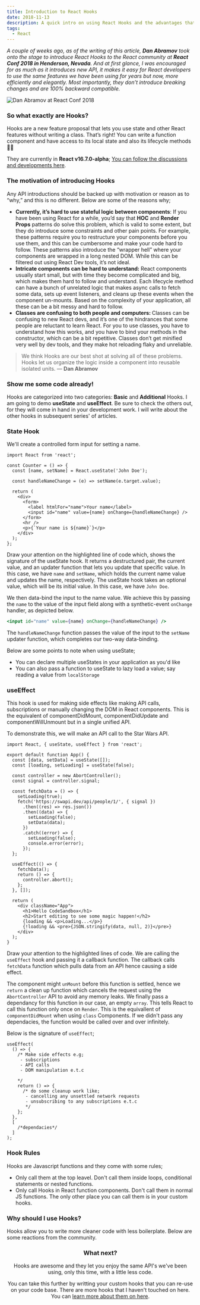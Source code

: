 ```yaml
---
title: Introduction to React Hooks
date: 2018-11-13
description: A quick intro on using React Hooks and the advantages that come along
tags:
  - React
---
```


<p>
  <em>
    A couple of weeks ago, as of the writing of this article, <b>Dan Abramov</b> took onto the stage to introduce React
    Hooks to the React community at <b>React Conf 2018 in Henderson, Nevada</b>. And at first glance, I was encouraged
    for as much as it introduces new API, it makes it easy for React developers to use the same features we have been
    using for years but now, more efficiently and elegantly. Most importantly, they don’t introduce breaking changes and
    are 100% backward compatible.
  </em>
</p>

![Dan Abramov at React Conf 2018](./react-hooks-intro.jpeg)

### So what exactly are Hooks?

Hooks are a new feature proposal that lets you use state and other React features without writing a class. That’s right! You can write a function component and have access to its local state and also its lifecycle methods 🎉🎉

They are currently in <b>React v16.7.0-alpha</b>; <a href="https://github.com/reactjs/rfcs/pull/68" target="_blank" rel="noreferrer">You can follow the discussions and developments here</a>.

### The motivation of introducing Hooks

Any API introductions should be backed up with motivation or reason as to “why,” and this is no different. Below are some of the reasons why;

<ul>
  <li>
    <b>Currently, it’s hard to use stateful logic between components</b>: If you have been using React for a while,
    you’d say that <b>HOC</b> and <b>Render Props</b> patterns do solve this problem, which is valid to some extent, but
    they do introduce some constraints and other pain points. For example, these patterns require you to restructure
    your components before you use them, and this can be cumbersome and make your code hard to follow. These patterns
    also introduce the “wrapper hell” where your components are wrapped in a long nested DOM. While this can be filtered
    out using React Dev tools, it’s not ideal.
  </li>
  <li>
    <b>Intricate components can be hard to understand:</b> React components usually start small, but with time they
    become complicated and big, which makes them hard to follow and understand. Each lifecycle method can have a bunch
    of unrelated logic that makes async calls to fetch some data, sets up event listeners, and cleans up these events
    when the component un-mounts. Based on the complexity of your application, all these can be a bit messy and hard to
    follow.
  </li>
  <li>
    <b>Classes are confusing to both people and computers: </b>Classes can be confusing to new React devs, and it’s one
    of the hindrances that some people are reluctant to learn React. For you to use classes, you have to understand how
    this works, and you have to bind your methods in the constructor, which can be a bit repetitive. Classes don’t get
    minified very well by dev tools, and they make hot reloading flaky and unreliable.
  </li>
</ul>

<blockquote>
  <p>
    We think Hooks are our best shot at solving all of these problems. Hooks let us organize the logic inside a
    component into reusable isolated units. — <b>Dan Abramov</b>
  </p>
</blockquote>

### Show me some code already!

Hooks are categorized into two categories: <b>Basic</b> and <b>Additional</b> Hooks.
I am going to demo <b>useState</b> and <b>useEffect</b>. Be sure to check the others out, for they will come in hand in your development work. I will write about the other hooks in subsequent series' of articles.

### State Hook

We'll create a controlled form input for setting a name.

```jsx:title controlled input {4}
import React from 'react';

const Counter = () => {
  const [name, setName] = React.useState('John Doe');

  const handleNameChange = (e) => setName(e.target.value);

  return (
    <div>
      <form>
        <label htmlFor="name">Your name</label>
        <input id="name" value={name} onChange={handleNameChange} />
      </form>
      <hr />
      <p>{`Your name is ${name}`}</p>
    </div>
  );
};
```

Draw your attention on the highlighted line of code which, shows the signature of the useState hook. It returns a destructured pair, the current value, and an updater function that lets you update that specific value. In this case, we have `name` and `setName`, which holds the current name value and updates the name, respectively. The useState hook takes an optional value, which will be its initial value. In this case, we have `John Doe`.

We then data-bind the input to the name value. We achieve this by passing the `name` to the value of the input field along with a synthetic-event `onChange` handler, as depicted below.

```jsx
<input id="name" value={name} onChange={handleNameChange} />
```

The `handleNameChange` function passes the value of the input to the `setName` updater function, which completes our two-way data-binding.

Below are some points to note when using useState;

- You can declare multiple useStates in your application as you'd like
- You can also pass a function to useState to lazy load a value; say reading a value from `localStorage`

### useEffect

This hook is used for making side effects like making API calls, subscriptions or manually changing the DOM in React components. This is the equivalent of componentDidMount, componentDidUpdate and componentWillUnmount but in a single unified API.

To demonstrate this, we will make an API call to the Star Wars API.

```jsx:title=useEffect {24-29}
import React, { useState, useEffect } from 'react';

export default function App() {
  const [data, setData] = useState([]);
  const [loading, setLoading] = useState(false);

  const controller = new AbortController();
  const signal = controller.signal;

  const fetchData = () => {
    setLoading(true);
    fetch('https://swapi.dev/api/people/1/', { signal })
      .then((res) => res.json())
      .then((data) => {
        setLoading(false);
        setData(data);
      })
      .catch((error) => {
        setLoading(false);
        console.error(error);
      });
  };

  useEffect(() => {
    fetchData();
    return () => {
      controller.abort();
    };
  }, []);

  return (
    <div className="App">
      <h1>Hello CodeSandbox</h1>
      <h2>Start editing to see some magic happen!</h2>
      {loading && <p>Loading...</p>}
      {!loading && <pre>{JSON.stringify(data, null, 2)}</pre>}
    </div>
  );
}
```

Draw your attention to the highlighted lines of code. We are calling the `useEffect` hook and passing it a callback function. The callback calls `fetchData` function which pulls data from an API hence causing a side effect.

The component might `unMount` before this function is settled, hence we `return` a clean up function which cancels the request using the `AbortController` API to avoid any memory leaks. We finally pass a dependancy for this function in our case, an empty `array`. This tells React to call this function only once on `Render`. This is the equivallent of `componentDidMount` when using `class` Components. If we didn't pass any dependacies, the function would be called over and over infinitely.

Below is the signature of `useEffect`;

```jsx:title=useEffect signature
useEffect(
  () => {
    /* Make side effects e.g;
     - subscriptions
     - API calls
     - DOM manipulation e.t.c

    */
    return () => {
      /* do some cleanup work like;
       - cancelling any unsettled network requests
       - unsubscribing to any subscriptions e.t.c
       */
    };
  },
  [
    /*dependacies*/
  ]
);
```

### Hook Rules

Hooks are Javascript functions and they come with some rules;

- Only call them at the top leavel. Don't call them inside loops, conditional statements or nested functions.
- Only call Hooks in React function components. Don't call them in normal JS functions. The only other place you can call them is in your custom hooks.

<thematicBreak />

### Why should I use Hooks?

Hooks allow you to write more cleaner code with less boilerplate. Below are some reactions from the community.

<Tweet tweetLink="https://twitter.com/rickhanlonii/status/1055579965540855808" align="center" />
<Tweet tweetLink="https://twitter.com/whoispriscilla/status/1055496514393403392" align="center" />
<Tweet tweetLink="https://twitter.com/mweststrate/status/1055532227939966976" align="center" />

### What next?

Hooks are awesome and they let you enjoy the same API's we've been using, only this time, with a little less code.

You can take this further by writting your custom hooks that you can re-use on your code base. There are more hooks that I haven't touched on here. You can <a href="https://reactjs.org/docs/hooks-overview.html#other-hooks" target="_blank" rel="noreferrer">learn more about them on here</a>.
